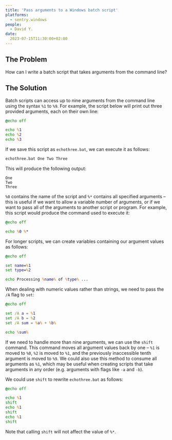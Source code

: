 ```yaml
---
title: 'Pass arguments to a Windows batch script'
platforms: 
  - sentry.windows
people: 
  - David Y.
date: 
  2023-07-15T11:30:00+02:00
---
```


## The Problem

How can I write a batch script that takes arguments from the command line?

## The Solution

Batch scripts can access up to nine arguments from the command line using the syntax `%1` to `%9`. For example, the script below will print out three provided arguments, each on their own line:

```bat
@echo off

echo %1
echo %2
echo %3
```

If we save this script as `echothree.bat`, we can execute it as follows:

```bat
echothree.bat One Two Three
```

This will produce the following output:

```
One
Two
Three
```

`%0` contains the name of the script and `%*` contains all specified arguments – this is useful if we want to allow a variable number of arguments, or if we want to pass all of the arguments to another script or program. For example, this script would produce the command used to execute it:

```bat
@echo off

echo %0 %*
```

For longer scripts, we can create variables containing our argument values as follows:

```bat
@echo off

set name=%1
set type=%2

echo Processing %name% of %type% ...
```

When dealing with numeric values rather than strings, we need to pass the `/A` flag to `set`:

```bat
@echo off

set /A a = %1
set /A b = %2
set /A sum = %a% + %b%

echo %sum%
```

If we need to handle more than nine arguments, we can use the `shift` command. This command moves all argument values back by one – `%1` is moved to `%0`, `%2` is moved to `%1`, and the previously inaccessible tenth argument is moved to `%9`. We could also use this method to consume all arguments as `%1`, which may be useful when creating scripts that take arguments in any order (e.g. arguments with flags like `-a` and `-b`).

We could use `shift` to rewrite `echothree.bat` as follows:

```bat
@echo off

echo %1
shift
echo %1
shift
echo %1
shift
```

Note that calling `shift` will not affect the value of `%*`.
